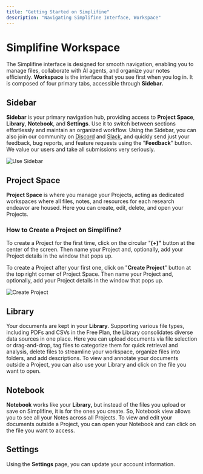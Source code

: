 ```yaml
---
title: "Getting Started on Simplifine"
description: "Navigating Simplifine Interface, Workspace"
---
```


# **Simplifine Workspace**

The Simplifine interface is designed for smooth navigation, enabling you to manage files, collaborate with AI agents, and organize your notes efficiently. **Workspace** is the interface that you see first when you log in. It is composed of four primary tabs, accessible through **Sidebar.**

## **Sidebar**

**Sidebar** is your primary navigation hub, providing access to **Project Space**, **Library**, **Notebook**, and **Settings**. Use it to switch between sections effortlessly and maintain an organized workflow. Using the Sidebar, you can also join our community on [Discord](https://discord.com/invite/vvJ6A7MrMv) and [Slack](https://simplifineusers.slack.com/ssb/redirect), and quickly send just your feedback, bug reports, and feature requests using the "**Feedback**" button. We value our users and take all submissions very seriously.

![Use Sidebar](Sidebar.gif)

## **Project Space**&#x20;

**Project Space** is where you manage your Projects, acting as dedicated workspaces where all files, notes, and resources for each research endeavor are housed. Here you can create, edit, delete, and open your Projects.

### How to Create a Project on Simplifine?

To create a Project for the first time, click on the circular "**(+)"** button at the center of the screen. Then name your Project and, optionally, add your Project details in the window that pops up.

To create a Project after your first one, click on "**Create Project**" button at the top right corner of Project Space. Then name your Project and, optionally, add your Project details in the window that pops up.

![Create Project](CreateProject.gif)

## **Library**&#x20;

Your documents are kept in your **Library**. Supporting various file types, including PDFs and CSVs in the Free Plan, the Library consolidates diverse data sources in one place. Here you can upload documents via file selection or drag-and-drop, tag files to categorize them for quick retrieval and analysis, delete files to streamline your workspace, organize files into folders, and add descriptions. To view and annotate your documents outside a Project, you can also use your Library and click on the file you want to open.

## Notebook

**Notebook** works like your **Library,** but instead of the files you upload or save on Simplifine, it is for the ones you create. So, Notebook view allows you to see all your Notes across all Projects. To view and edit your documents outside a Project, you can open your Notebook and can click on the file you want to access. &#x20;

## **Settings**&#x20;

Using the **Settings** page, you can update your account information.